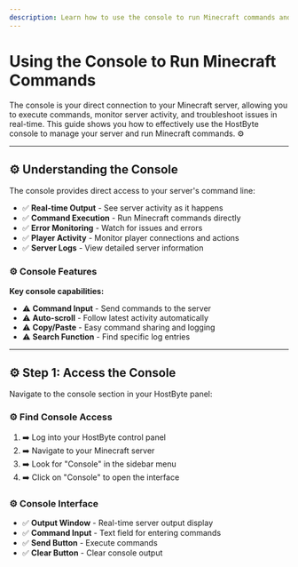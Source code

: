 ```yaml
---
description: Learn how to use the console to run Minecraft commands and manage your server.
---
```


# Using the Console to Run Minecraft Commands

The console is your direct connection to your Minecraft server, allowing you to execute commands, monitor server activity, and troubleshoot issues in real-time. This guide shows you how to effectively use the HostByte console to manage your server and run Minecraft commands. ⚙️

---

## ⚙️ Understanding the Console

The console provides direct access to your server's command line:

- ✅ **Real-time Output** - See server activity as it happens
- ✅ **Command Execution** - Run Minecraft commands directly
- ✅ **Error Monitoring** - Watch for issues and errors
- ✅ **Player Activity** - Monitor player connections and actions
- ✅ **Server Logs** - View detailed server information

### ⚙️ Console Features

**Key console capabilities:**

- ⚠️ **Command Input** - Send commands to the server
- ⚠️ **Auto-scroll** - Follow latest activity automatically
- ⚠️ **Copy/Paste** - Easy command sharing and logging
- ⚠️ **Search Function** - Find specific log entries

---

## ⚙️ Step 1: Access the Console

Navigate to the console section in your HostByte panel:

### ⚙️ Find Console Access

1. ➡️ Log into your HostByte control panel
2. ➡️ Navigate to your Minecraft server
3. ➡️ Look for "Console" in the sidebar menu
4. ➡️ Click on "Console" to open the interface

### ⚙️ Console Interface

- ✅ **Output Window** - Real-time server output display
- ✅ **Command Input** - Text field for entering commands
- ✅ **Send Button** - Execute commands
- ✅ **Clear Button** - Clear console output